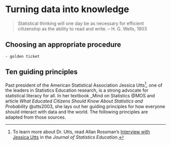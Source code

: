 # Turning data into knowledge {#summary}

> Statistical thinking will one day be as necessary for efficient citizenship as the ability to read and write. – H. G. Wells, 1903

## Choosing an appropriate procedure

```block2
- golden ticket
```

## Ten guiding principles

Past president of the American Statistical Association Jessica Utts^[To learn more about Dr. Utts, read Allan Rossman's [Interview with Jessica Utts](http://jse.amstat.org/v22n2/rossmanint.pdf) in the _Journal of Statistics Education_.],
one of the leaders in Statistics Education research, is a strong advocate for statistical literacy for all. In her textbook _Mind on Statistics @MOS and article _What Educated Citizens Should Know About Statistics and Probability_ @utts2003, she lays out her guiding principles for how everyone should interact with data and the world. The following principles are adapted from those sources.


<!-- Mind on Statistics (p. 683) -->
<!-- A representative sample can be used to make inferences about a larger population, -->
<!-- but descriptive statistics are the only useful results for an unrepresentative -->
<!-- sample. -->
<!-- 2. Cause and effect can be inferred from randomized experiments but generally -->
<!-- not from observational studies, in which confounding variables are likely to -->
<!-- cloud the interpretation. -->
<!-- 3. A conservative estimate of sampling error in a survey is the margin of error, -->
<!-- 1/"n. This value provides an upper bound on the difference between the -->
<!-- true proportion and the sample proportion that holds for at least 95% of -->
<!-- properly conducted surveys. -->
<!-- 4. The margin of error does not include nonsampling error, such as errors due -->
<!-- to biased wording, nonresponse, and so on. -->
<!-- 5. When the individuals measured constitute the whole population, there is no -->
<!-- need for statistical inference because the truth is known. -->
<!-- 6. A significance test based on a very large sample is likely to produce a statistically -->
<!-- significant result even if the true value is close to the null value. In such -->
<!-- cases, it is wise to estimate the magnitude of the parameter with a confidence -->
<!-- interval to determine whether the result has practical importance. -->
<!-- 7. A significance test based on a small sample may not produce a statistically -->
<!-- significant result even if the true value differs substantially from the null -->
<!-- value. Because this is so, it is important that the null hypothesis not be “accepted,” -->
<!-- even when we don’t have enough evidence to reject it. -->
<!-- 8. When deciding how readily to reject the null hypothesis (what significance -->
<!-- level to use), it is important to consider the consequences of Type 1 and Type -->
<!-- 2 errors. If a Type 1 error has serious consequences, the level of significance -->
<!-- should be small. If a Type 2 error is more serious, a higher level of significance -->
<!-- should be used. -->
<!-- 9. A study that examines many hypotheses could find one or more statistically -->
<!-- significant results just by chance, so you should try to find out how many -->
<!-- tests were conducted when you read about a significant result. For instance, -->
<!-- with a level of significance of .05, about 1 test in 20 will result in statistical -->
<!-- significance when all of the null hypotheses are correct and the tests are independent. -->
<!-- It is common in large studies to find that one test attracts media -->
<!-- attention, so it is important to know whether that test was the only one out of -->
<!-- many conducted that achieved statistical significance. -->
<!-- 10. You will sometimes read that researchers were surprised to find “no effect” -->
<!-- and that a study “failed to replicate” an earlier finding of statistical significance. -->
<!-- In that case, consider two possible explanations. One is that the sample -->
<!-- size was too small and the test had low power. The other possibility is -->
<!-- that the result in the first study was based on a Type 1 error. This explanation -->
<!-- is particularly likely if the effect in that study was moderate and was part of a -->
<!-- larger study that covered multiple hypotheses. -->


<!-- TAS Article: -->
<!-- 1. When it can be concludedthat a relationshipis one of cause -->
<!-- and effect, and when it cannot, including the difference between -->
<!-- randomized experiments and observational studies. -->
<!-- 2. The difference between statistical signi"cance and practical -->
<!-- importance, especially when using large sample sizes. -->
<!-- 3. The difference between "nding “no effect” or “no difference” -->
<!-- and "nding no statistically signi"cant effect or difference, -->
<!-- especially when using small sample sizes. -->
<!-- 4. Common sources of bias in surveys and experiments, such -->
<!-- as poor wording of questions, volunteer response, and socially -->
<!-- desirable answers. -->
<!-- 5. The idea that coincidencesand seemingly very improbable -->
<!-- events are not uncommon because there are so many possibilities. -->
<!-- 6. “Confusionof the inverse” inwhicha conditionalprobability -->
<!-- in one direction is confused with the conditional probability -->
<!-- in the other direction. -->
<!-- 7. Understandingthat variability is natural, and that “normal” -->
<!-- is not the same as “average.” -->
